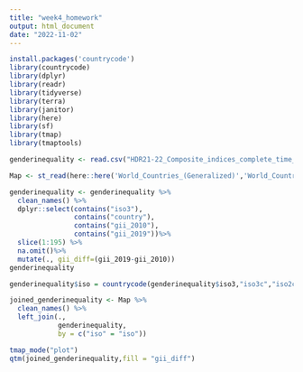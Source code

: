 ```yaml
---
title: "week4_homework"
output: html_document
date: "2022-11-02"
---
```

```r
install.packages('countrycode')
library(countrycode)
library(dplyr)
library(readr)
library(tidyverse)
library(terra)
library(janitor)
library(here)
library(sf)
library(tmap)
library(tmaptools)
```
```r
genderinequality <- read.csv("HDR21-22_Composite_indices_complete_time_series.csv",na = "NA")

```


```r
Map <- st_read(here::here('World_Countries_(Generalized)','World_Countries__Generalized_.shp'))
```
```r
genderinequality <- genderinequality %>%
  clean_names() %>%
  dplyr::select(contains("iso3"),
                contains("country"), 
                contains("gii_2010"),
                contains("gii_2019"))%>%
  slice(1:195) %>%
  na.omit()%>%
  mutate(., gii_diff=(gii_2019-gii_2010)) 
genderinequality
```

```r
genderinequality$iso = countrycode(genderinequality$iso3,"iso3c","iso2c")
```

```r
joined_genderinequality <- Map %>% 
  clean_names() %>%
  left_join(., 
            genderinequality,
            by = c("iso" = "iso"))

```

```r
tmap_mode("plot")
qtm(joined_genderinequality,fill = "gii_diff")
```
